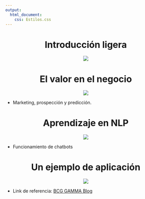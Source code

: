 ```yaml
---
output:
  html_document:
    css: Estilos.css
---
```


<center> <h1> <b> Introducción ligera </b> </h1> </center>

<center><img src="figs/0_Venn.png"></center>

<center> <h1> <b> El valor en el negocio </b> </h1> </center>

<center><img src="figs/0_BusinessValue.png"></center>

+ Marketing, prospección y predicción.

<center> <h1> <b> Aprendizaje en NLP </b> </h1> </center>

<center><img src="figs/0_retroalimentacion.png"></center>

+ Funcionamiento de chatbots

<center> <h1> <b> Un ejemplo de aplicación </b> </h1> </center>

<center><img src="figs/0_CrystalGamma.png"></center>

+ Link de referencia: [BCG GAMMA Blog](https://medium.com/bcggamma/using-deep-learning-to-predict-not-just-what-but-when-fae6515acb1b)

